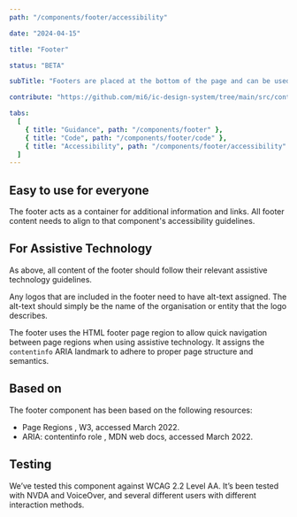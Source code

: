 ```yaml
---
path: "/components/footer/accessibility"

date: "2024-04-15"

title: "Footer"

status: "BETA"

subTitle: "Footers are placed at the bottom of the page and can be used for additional links not found in the main navigation."

contribute: "https://github.com/mi6/ic-design-system/tree/main/src/content/structured/components/footer"

tabs:
  [
    { title: "Guidance", path: "/components/footer" },
    { title: "Code", path: "/components/footer/code" },
    { title: "Accessibility", path: "/components/footer/accessibility" },
  ]
---
```


## Easy to use for everyone

The footer acts as a container for additional information and links. All footer content needs to align to that component's accessibility guidelines.

## For Assistive Technology

As above, all content of the footer should follow their relevant assistive technology guidelines.

Any logos that are included in the footer need to have alt-text assigned. The alt-text should simply be the name of the organisation or entity that the logo describes.

The footer uses the HTML footer page region to allow quick navigation between page regions when using assistive technology. It assigns the `contentinfo` ARIA landmark to adhere to proper page structure and semantics.

## Based on

The footer component has been based on the following resources:

<ul>
  <li>
    <ic-link
      target="_blank"
      href="https://www.w3.org/WAI/tutorials/page-structure/regions/"
      rel="noreferrer noopener nofollow"
    >
      Page Regions
    </ic-link>
    , W3, accessed March 2022.
  </li>
  <li>
    <ic-link
      target="_blank"
      href="https://developer.mozilla.org/en-US/docs/Web/Accessibility/ARIA/Roles/contentinfo_role"
      rel="noreferrer noopener nofollow"
    >
      ARIA: contentinfo role
    </ic-link>
    , MDN web docs, accessed March 2022.
  </li>
</ul>

## Testing

We’ve tested this component against WCAG 2.2 Level AA. It’s been tested with NVDA and VoiceOver, and several different users with different interaction methods.
